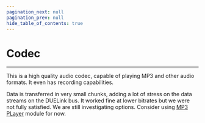 ```yaml
---
pagination_next: null
pagination_prev: null
hide_table_of_contents: true
---
```



# Codec

---

This is a high quality audio codec, capable of playing MP3 and other audio formats. It even has recording capabilities.

Data is transferred in very small chunks, adding a lot of stress on the data streams on the DUELink bus. It worked fine at lower bitrates but we were not fully satisfied. We are still investigating options. Consider using [MP3 PLayer](../sound/mp3.mdx) module for now.
